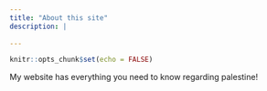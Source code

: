 ```yaml
---
title: "About this site"
description: |
  
---
```


```r
knitr::opts_chunk$set(echo = FALSE)
```
My website has everything you need to know regarding palestine!

